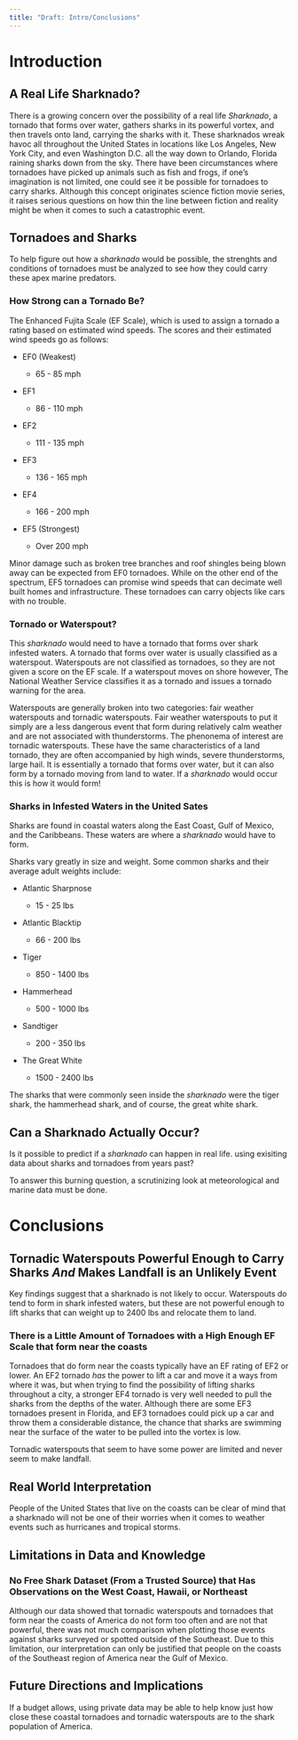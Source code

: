 ---
title: "Draft: Intro/Conclusions"
---

# Introduction

## A Real Life Sharknado?

There is a growing concern over the possibility of a real life *Sharknado*, a tornado that forms over water, gathers sharks in its powerful vortex, and then travels onto land, carrying the sharks with it. These sharknados wreak havoc all throughout the United States in locations like Los Angeles, New York City, and even Washington D.C. all the way down to Orlando, Florida raining sharks down from the sky. There have been circumstances where tornadoes have picked up animals such as fish and frogs, if one's imagination is not limited, one could see it be possible for tornadoes to carry sharks. Although this concept originates science fiction movie series, it raises serious questions on how thin the line between fiction and reality might be when it comes to such a catastrophic event. 

## Tornadoes and Sharks

To help figure out how a *sharknado* would be possible, the strenghts and conditions of tornadoes must be analyzed to see how they could carry these apex marine predators. 

### How Strong can a Tornado Be?

The Enhanced Fujita Scale (EF Scale), which is used to assign a tornado a rating based on estimated wind speeds. The scores and their estimated wind speeds go as follows:

-   EF0 (Weakest)

    -   65 - 85 mph

-   EF1

    -   86 - 110 mph

-   EF2

    -   111 - 135 mph

-   EF3

    -   136 - 165 mph

-   EF4

    -   166 - 200 mph

-   EF5 (Strongest)

    -   Over 200 mph

Minor damage such as broken tree branches and roof shingles being blown away can be expected from EF0 tornadoes. While on the other end of the spectrum, EF5 tornadoes can promise wind speeds that can decimate well built homes and infrastructure. These tornadoes can carry objects like cars with no trouble.

### Tornado or Waterspout?

This *sharknado* would need to have a tornado that forms over shark infested waters. A tornado that forms over water is usually classified as a waterspout. Waterspouts are not classified as tornadoes, so they are not given a score on the EF scale. If a waterspout moves on shore however, The National Weather Service classifies it as a tornado and issues a tornado warning for the area.

Waterspouts are generally broken into two categories: fair weather waterspouts and tornadic waterspouts. Fair weather waterspouts to put it simply are a less dangerous event that form during relatively calm weather and are not associated with thunderstorms. The phenonema of interest are tornadic waterspouts. These have the same characteristics of a land tornado, they are often accompanied by high winds, severe thunderstorms, large hail. It is essentially a tornado that forms over water, but it can also form by a tornado moving from land to water. If a *sharknado* would occur this is how it would form!

### Sharks in Infested Waters in the United Sates

Sharks are found in coastal waters along the East Coast, Gulf of Mexico, and the Caribbeans. These waters are where a *sharknado* would have to form.

Sharks vary greatly in size and weight. Some common sharks and their average adult weights include:

-   Atlantic Sharpnose

    -   15 - 25 lbs

-   Atlantic Blacktip

    -   66 - 200 lbs

-   Tiger

    -   850 - 1400 lbs

-   Hammerhead

    -   500 - 1000 lbs

-   Sandtiger

    -   200 - 350 lbs

-   The Great White

    -   1500 - 2400 lbs
    
The sharks that were commonly seen inside the *sharknado* were the tiger shark, the hammerhead shark, and of course, the great white shark.

## Can a Sharknado Actually Occur?

Is it possible to predict if a *sharknado* can happen in real life.  using exisiting data about sharks and tornadoes from years past?

To answer this burning question, a scrutinizing look at meteorological and marine data must be done.

# Conclusions

## Tornadic Waterspouts Powerful Enough to Carry Sharks *And* Makes Landfall is an Unlikely Event

Key findings suggest that a sharknado is not likely to occur. Waterspouts do tend to form in shark infested waters, but these are not powerful enough to lift sharks that can weight up to 2400 lbs and relocate them to land. 

### There is a Little Amount of Tornadoes with a High Enough EF Scale that form near the coasts

Tornadoes that do form near the coasts typically have an EF rating of EF2 or lower. An EF2 tornado *has* the power to lift a car and move it a ways from where it was, but when trying to find the possibility of lifting sharks throughout a city, a stronger EF4 tornado is very well needed to pull the sharks from the depths of the water. Although there are some EF3 tornadoes present in Florida, and EF3 tornadoes could pick up a car and throw them a considerable distance, the chance that sharks are swimming near the surface of the water to be pulled into the vortex is low.

Tornadic waterspouts that seem to have some power are limited and never seem to make landfall. 

## Real World Interpretation

People of the United States that live on the coasts can be clear of mind that a sharknado will not be one of their worries when it comes to weather events such as hurricanes and tropical storms. 

## Limitations in Data and Knowledge

### No Free Shark Dataset (From a Trusted Source) that Has Observations on the West Coast, Hawaii, or Northeast

Although our data showed that tornadic waterspouts and tornadoes that form near the coasts of America do not form too often and are not that powerful, there was not much comparison when plotting those events against sharks surveyed or spotted outside of the Southeast. Due to this limitation, our interpretation can only be justified that people on the coasts of the Southeast region of America near the Gulf of Mexico. 

## Future Directions and Implications 

If a budget allows, using private data may be able to help know just how close these coastal tornadoes and tornadic waterspouts are to the shark population of America. 





